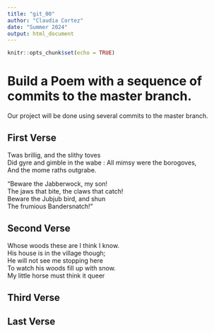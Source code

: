 ```yaml
---
title: "git_00"
author: "Claudia Cortez"
date: "Summer 2024"
output: html_document
---
```


```r
knitr::opts_chunk$set(echo = TRUE)
```
# Build a Poem with a sequence of commits to the master branch.
Our project will be done using several commits to the master branch.
<!-- Do not modify or change any text in "!--" bracketed areas such as this --- these are instructions to
you, if you change any of this the git program will notice it and compromise your git merging strategy !-->

## First Verse 
<!--Put the first five lines of a poem by Lewis Carrol in this section!-->

Twas brillig, and the slithy toves  
      Did gyre and gimble in the wabe  :
All mimsy were the borogoves,  
      And the mome raths outgrabe.  

“Beware the Jabberwock, my son!  
      The jaws that bite, the claws that catch!  
Beware the Jubjub bird, and shun  
      The frumious Bandersnatch!”  


## Second Verse
<!--Put the first five lines of a poem by Robert Frost here!-->
Whose woods these are I think I know.   
His house is in the village though;  
He will not see me stopping here     
To watch his woods fill up with snow.       
My little horse must think it queer     
   

## Third Verse
<!--Put the first two verses of The Walrus and the Carpenter here!-->

## Last Verse
<!--Put a short poem of your choice 8-20 lines,here!-->
